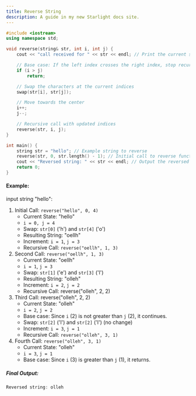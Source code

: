 ```yaml
---
title: Reverse String
description: A guide in my new Starlight docs site.
---
```


```c++
#include <iostream>
using namespace std;

void reverse(string& str, int i, int j) {
    cout << "call received for " << str << endl; // Print the current state of the string

    // Base case: If the left index crosses the right index, stop recursion
    if (i > j)
        return;

    // Swap the characters at the current indices
    swap(str[i], str[j]);

    // Move towards the center
    i++;
    j--;

    // Recursive call with updated indices
    reverse(str, i, j);
}

int main() {
    string str = "hello"; // Example string to reverse
    reverse(str, 0, str.length() - 1); // Initial call to reverse function
    cout << "Reversed string: " << str << endl; // Output the reversed string
    return 0;
}
```

#### Example:
input string "hello":

1. Initial Call: `reverse("hello", 0, 4)`
    - Current State: "hello"
    - `i = 0, j = 4`
    - Swap: `str[0]` ('h') and `str[4]` ('o')
    - Resulting String: "oellh"
    - Increment: `i = 1`, `j = 3`
    - Recursive Call: `reverse("oellh", 1, 3)`
2. Second Call: `reverse("oellh", 1, 3)`
    - Current State: "oellh"
    - `i = 1`, `j = 3`
    - Swap: `str[1]` ('e') and `str[3]` ('l')
    - Resulting String: "olleh"
    - Increment: `i = 2`, `j = 2`
    - Recursive Call: reverse("olleh", 2, 2)
3. Third Call: reverse("olleh", 2, 2)
    - Current State: "olleh"
    - `i = 2`, `j = 2`
    - Base case: Since `i` (2) is not greater than `j` (2), it continues.
    - Swap: `str[2]` ('l') and `str[2]` ('l') (no change)
    - Increment: `i = 3`, `j = 1`
    - Recursive Call: `reverse("olleh", 3, 1)`
4. Fourth Call: `reverse("olleh", 3, 1)`
    - Current State: "olleh"
    - `i = 3`, `j = 1`
    - Base case: Since `i` (3) is greater than `j` (1), it returns.

##### Final Output:
```c++
Reversed string: olleh
```